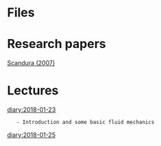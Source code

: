= Files =

= Research papers =
[[Scandura (2007)]]

= Lectures =
[[diary:2018-01-23]]
	- Introduction and some basic fluid mechanics
[[diary:2018-01-25]]

